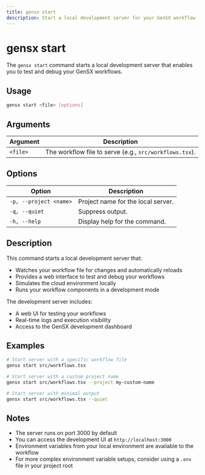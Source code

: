 ```yaml
---
title: gensx start
description: Start a local development server for your GenSX workflow
---
```


# gensx start

The `gensx start` command starts a local development server that enables you to test and debug your GenSX workflows.

## Usage

```bash
gensx start <file> [options]
```

## Arguments

| Argument | Description |
|----------|-------------|
| `<file>` | The workflow file to serve (e.g., `src/workflows.tsx`). |

## Options

| Option | Description |
|--------|-------------|
| `-p, --project <name>` | Project name for the local server. |
| `-q, --quiet` | Suppress output. |
| `-h, --help` | Display help for the command. |

## Description

This command starts a local development server that:

- Watches your workflow file for changes and automatically reloads
- Provides a web interface to test and debug your workflows
- Simulates the cloud environment locally
- Runs your workflow components in a development mode

The development server includes:

- A web UI for testing your workflows
- Real-time logs and execution visibility
- Access to the GenSX development dashboard

## Examples

```bash
# Start server with a specific workflow file
gensx start src/workflows.tsx

# Start server with a custom project name
gensx start src/workflows.tsx --project my-custom-name

# Start server with minimal output
gensx start src/workflows.tsx --quiet
```

## Notes

- The server runs on port 3000 by default
- You can access the development UI at `http://localhost:3000`
- Environment variables from your local environment are available to the workflow
- For more complex environment variable setups, consider using a `.env` file in your project root
